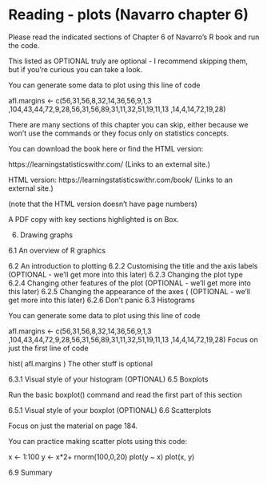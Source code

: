 # Reading - plots (Navarro chapter 6)
Please read the indicated sections of Chapter 6 of Navarro's R book and run the code. 

This listed as OPTIONAL truly are optional - I recommend skipping them, but if you're curious you can take a look.

You can generate some data to plot using this line of code

afl.margins <- c(56,31,56,8,32,14,36,56,9,1,3 ,104,43,44,72,9,28,56,31,56,89,31,11,32,51,19,11,13 ,14,4,14,72,19,28)
 

There are many sections of this chapter you can skip, either because we won't use the commands or they focus only on statistics concepts.

You can download the book here or find the HTML version:

https://learningstatisticswithr.com/ (Links to an external site.)

HTML version: https://learningstatisticswithr.com/book/ (Links to an external site.)

(note that the HTML version doesn't have page numbers)

A PDF copy with key sections highlighted is on Box.

 

6. Drawing graphs

6.1 An overview of R graphics

6.2 An introduction to plotting
6.2.2 Customising the title and the axis labels
(OPTIONAL - we'll get more into this later)
6.2.3 Changing the plot type
6.2.4 Changing other features of the plot
(OPTIONAL - we'll get more into this later)
6.2.5 Changing the appearance of the axes (
(OPTIONAL - we'll get more into this later)
6.2.6 Don't panic
6.3 Histograms

You can generate some data to plot using this line of code

afl.margins <- c(56,31,56,8,32,14,36,56,9,1,3 ,104,43,44,72,9,28,56,31,56,89,31,11,32,51,19,11,13 ,14,4,14,72,19,28)
Focus on just the first line of code

hist( afl.margins )
The other stuff is optional

6.3.1 Visual style of your histogram (OPTIONAL)
6.5 Boxplots

Run the basic boxplot() command and read the first part of this section

6.5.1 Visual style of your boxplot (OPTIONAL)
6.6 Scatterplots

Focus on just the material on page 184.

You can practice making scatter plots using this code:

x <- 1:100 
y <- x*2+ rnorm(100,0,20)
plot(y ~ x)
plot(x, y)

6.9 Summary
